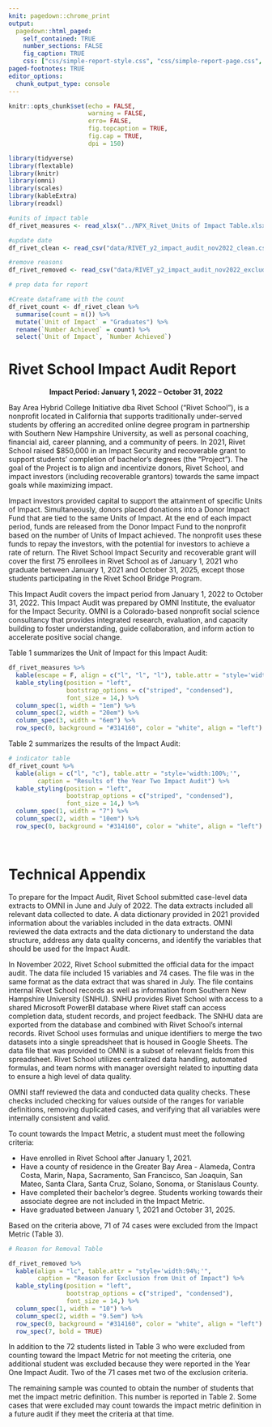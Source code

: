 ```yaml
---
knit: pagedown::chrome_print
output:
  pagedown::html_paged:
    self_contained: TRUE
    number_sections: FALSE
    fig_caption: TRUE
    css: ["css/simple-report-style.css", "css/simple-report-page.css", "css/simple-report-default.css"]
paged-footnotes: TRUE
editor_options: 
  chunk_output_type: console
---
```


```r
knitr::opts_chunk$set(echo = FALSE,
                      warning = FALSE,
                      erro= FALSE,
                      fig.topcaption = TRUE,
                      fig.cap = TRUE,
                      dpi = 150)

library(tidyverse)
library(flextable)
library(knitr)
library(omni)
library(scales)
library(kableExtra)
library(readxl)


```

```r

#units of impact table
df_rivet_measures <- read_xlsx("../NPX_Rivet_Units of Impact Table.xlsx")

#update date
df_rivet_clean <- read_csv("data/RIVET_y2_impact_audit_nov2022_clean.csv", na = "NA") 

#remove reasons
df_rivet_removed <- read_csv("data/RIVET_y2_impact_audit_nov2022_excluded.csv")

```

```r
# prep data for report 

#Create dataframe with the count 
df_rivet_count <- df_rivet_clean %>%
  summarise(count = n()) %>% 
  mutate(`Unit of Impact` = "Graduates") %>% 
  rename(`Number Achieved` = count) %>% 
  select(`Unit of Impact`, `Number Achieved`)

```

# Rivet School Impact Audit Report

<center><b>Impact Period: January 1, 2022 – October 31, 2022</b></center>

Bay Area Hybrid College Initiative dba Rivet School (“Rivet School”), is a nonprofit located in California that supports traditionally under-served students by offering an accredited online degree program in partnership with Southern New Hampshire University, as well as personal coaching, financial aid, career planning, and a community of peers. In 2021, Rivet School raised $850,000 in an Impact Security and recoverable grant to support students' completion of bachelor's degrees (the “Project”). The goal of the Project is to align and incentivize donors, Rivet School, and impact investors (including recoverable grantors) towards the same impact goals while maximizing impact. 

Impact investors provided capital to support the attainment of specific Units of Impact. Simultaneously, donors placed donations into a Donor Impact Fund that are tied to the same Units of Impact. At the end of each impact period, funds are released from the Donor Impact Fund to the nonprofit based on the number of Units of Impact achieved. The nonprofit uses these funds to repay the investors, with the potential for investors to achieve a rate of return. The Rivet School Impact Security and recoverable grant will cover the first 75 enrollees in Rivet School as of January 1, 2021 who graduate between January 1, 2021 and October 31, 2025, except those students participating in the Rivet School Bridge Program. 

This Impact Audit covers the impact period from January 1, 2022 to October 31, 2022. This Impact Audit was prepared by OMNI Institute, the evaluator for the Impact Security. OMNI is a Colorado-based nonprofit social science consultancy that provides integrated research, evaluation, and capacity building to foster understanding, guide collaboration, and inform action to accelerate positive social change.

<!-- \newpage  -->

Table 1 summarizes the Unit of Impact for this Impact Audit:

```r

df_rivet_measures %>% 
  kable(escape = F, align = c("l", "l", "l"), table.attr = "style='width:100%;'", caption = "Unit of Impact Definition") %>%
  kable_styling(position = "left",
                bootstrap_options = c("striped", "condensed"),
                font_size = 14,) %>%
  column_spec(1, width = "1em") %>%
  column_spec(2, width = "20em") %>% 
  column_spec(3, width = "6em") %>% 
  row_spec(0, background = "#314160", color = "white", align = "left")

```


Table 2 summarizes the results of the Impact Audit:

```r

# indicator table
df_rivet_count %>% 
  kable(align = c("l", "c"), table.attr = "style='width:100%;'", 
        caption = "Results of the Year Two Impact Audit") %>% 
  kable_styling(position = "left",
                bootstrap_options = c("striped", "condensed"),
                font_size = 14,) %>%
  column_spec(1, width = "7") %>% 
  column_spec(2, width = "10em") %>% 
  row_spec(0, background = "#314160", color = "white", align = "left")

```

<br>

<h1>Technical Appendix</h1>

To prepare for the Impact Audit, Rivet School submitted case-level data extracts to OMNI in June and July of 2022. The data extracts included all relevant data collected to date. A data dictionary provided in 2021 provided information about the variables included in the data extracts. OMNI reviewed the data extracts and the data dictionary to understand the data structure, address any data quality concerns, and identify the variables that should be used for the Impact Audit. 

In November 2022, Rivet School submitted the official data for the impact audit. The data file included 15 variables and 74 cases. The file was in the same format as the data extract that was shared in July. The file contains internal Rivet School records as well as information from Southern New Hampshire University (SNHU). SNHU provides Rivet School with access to a shared Microsoft PowerBI database where Rivet staff can access completion data, student records, and project feedback. The SNHU data are exported from the database and combined with Rivet School’s internal records. Rivet School uses formulas and unique identifiers to merge the two datasets into a single spreadsheet that is housed in Google Sheets. The data file that was provided to OMNI is a subset of relevant fields from this spreadsheet. Rivet School utilizes centralized data handling, automated formulas, and team norms with manager oversight related to inputting data to ensure a high level of data quality.

OMNI staff reviewed the data and conducted data quality checks. These checks included checking for values outside of the ranges for variable definitions, removing duplicated cases, and verifying that all variables were internally consistent and valid. 

To count towards the Impact Metric, a student must meet the following criteria:

-	Have enrolled in Rivet School after January 1, 2021.
-	Have a county of residence in the Greater Bay Area - Alameda, Contra Costa, Marin, Napa, Sacramento, San Francisco, San Joaquin, San Mateo, Santa Clara, Santa Cruz, Solano, Sonoma, or Stanislaus County.
- Have completed their bachelor’s degree. Students working towards their associate degree are not included in the Impact Metric.
-	Have graduated between January 1, 2021 and October 31, 2025.

\newpage

Based on the criteria above, 71 of 74 cases were excluded from the Impact Metric (Table 3).

```r
# Reason for Removal Table

df_rivet_removed %>% 
  kable(align = "lc", table.attr = "style='width:94%;'", 
        caption = "Reason for Exclusion from Unit of Impact") %>% 
  kable_styling(position = "left",
                bootstrap_options = c("striped", "condensed"),
                font_size = 14,) %>%
  column_spec(1, width = "10") %>% 
  column_spec(2, width = "9.5em") %>% 
  row_spec(0, background = "#314160", color = "white", align = "left") %>% 
  row_spec(7, bold = TRUE) 
```

In addition to the 72 students listed in Table 3 who were excluded from counting toward the Impact Metric for not meeting the criteria, one additional student was excluded because they were reported in the Year One Impact Audit. Two of the 71 cases met two of the exclusion criteria. 

The remaining sample was counted to obtain the number of students that met the impact metric definition. This number is reported in Table 2. Some cases that were excluded may count towards the impact metric definition in a future audit if they meet the criteria at that time. 
